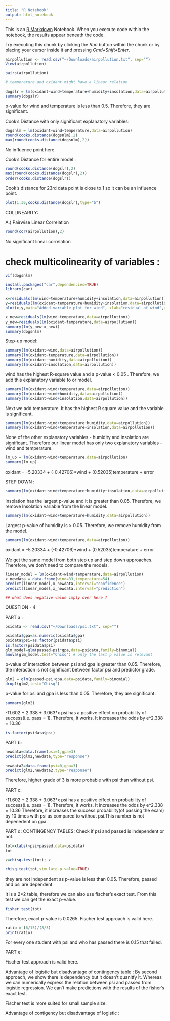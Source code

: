 ```yaml
---
title: "R Notebook"
output: html_notebook
---
```


This is an [R Markdown](http://rmarkdown.rstudio.com) Notebook. When you execute code within the notebook, the results appear beneath the code. 

Try executing this chunk by clicking the *Run* button within the chunk or by placing your cursor inside it and pressing *Cmd+Shift+Enter*. 

```r
airpollution <- read.csv("~/Downloads/airpollution.txt", sep="")
View(airpollution)
```

```r
pairs(airpollution)

# temperature and oxidant might have a linear relation

```

```r
dogslr = lm(oxidant~wind+temperature+humidity+insolation,data=airpollution)
summary(dogslr)
```
p-value for wind and temperature is less than 0.5. Therefore, they are significant.

Cook's Distance with only significant explanatory variables: 
```r
dogsnlm = lm(oxidant~wind+temperature,data=airpollution)
round(cooks.distance(dogsnlm),2)
max(round(cooks.distance(dogsnlm),2))
```
No influence point here.


Cook's Distance for entire model : 
```r
round(cooks.distance(dogslr),2)
max(round(cooks.distance(dogslr),2))
order(cooks.distance(dogslr))
```

Cook's distance for 23rd data point is close to 1 so it can be an influence point.
```r
plot(1:30,cooks.distance(dogslr),type="b")
```
COLLINEARITY:

A.) Pairwise Linear Correlation
```r
round(cor(airpollution),2)
```
No significant linear correlation


# check multicolinearity of variables :
```r
vif(dogsnlm)
```


```r
install.packages("car",dependencies=TRUE)
library(car)
```

```r
x=residuals(lm(wind~temperature+humidity+insolation,data=airpollution))
y=residuals(lm(oxidant~temperature+humidity+insolation,data=airpollution))
plot(x,y,main="Added variable plot for wind", xlab="residual of wind",ylab="residual of oxidant")
```

```r
x_new=residuals(lm(wind~temperature,data=airpollution))
y_new=residuals(lm(oxidant~temperature,data=airpollution))
summary(lm(y_new~x_new))
summary(dogsnlm)
```
Step-up model:
```r
summary(lm(oxidant~wind,data=airpollution))
summary(lm(oxidant~temperature,data=airpollution))
summary(lm(oxidant~humidity,data=airpollution))
summary(lm(oxidant~insolation,data=airpollution))
```
wind has the highest R-square value and a p-value < 0.05 . Therefore, we add this explanatory variable to or model.

```r
summary(lm(oxidant~wind+temperature,data=airpollution))
summary(lm(oxidant~wind+humidity,data=airpollution))
summary(lm(oxidant~wind+insolation,data=airpollution))

```
Next we add temperature. It has the highest R square value and the variable is significant.


```r
summary(lm(oxidant~wind+temperature+humidity,data=airpollution))
summary(lm(oxidant~wind+temperature+insolation,data=airpollution))
```
None of the other explanatory variables - humidity and insolation are significant.
Therefore our linear model has only two explanatory variables - wind and temperature.


```r
lm_up = lm(oxidant~wind+temperature,data=airpollution)
summary(lm_up)
```
oxidant = -5.20334 + (-0.42706)*wind + (0.52035)temperature + error

STEP DOWN : 
```r
summary(lm(oxidant~wind+temperature+humidity+insolation,data=airpollution))
```
Insolation has the largest p-value and it is greater than 0.05. Therefore, we remove Insolation variable from the linear model.

```r
summary(lm(oxidant~wind+temperature+humidity,data=airpollution))
```
Largest p-value of humidity is > 0.05. Therefore, we remove humidity from the model.

```r
summary(lm(oxidant~wind+temperature,data=airpollution))
```
oxidant = -5.20334 + (-0.42706)*wind + (0.52035)temperature + error

We get the same model from both step up and step down approaches. Therefore, we don't need to compare the models.

```r
linear_model = lm(oxidant~wind+temperature,data=airpollution)
x_newdata = data.frame(wind=33,temperature=54)
predict(linear_model,x_newdata,interval="confidence")
predict(linear_model,x_newdata,interval="prediction")

## what does negative value imply over here ?
```


QUESTION - 4

PART a : 
```r
psidata <- read.csv("~/Downloads/psi.txt", sep="")

psidata$gpa=as.numeric(psidata$gpa)
psidata$psi=as.factor(psidata$psi)
is.factor(psidata$psi)
glm_model=glm(passed~psi*gpa,data=psidata,family=binomial)
anova(glm_model,test="Chisq") # only the last p value is relevant
```

p-value of interaction between psi and gpa is greater than 0.05. Therefore, the interaction is not significant between factor psi and predictor grade.


```r
glm2 = glm(passed~psi+gpa,data=psidata,family=binomial)
drop1(glm2,test="Chisq")
```
p-value for psi and gpa is less than 0.05. Therefore, they are significant.

```r
summary(glm2)
```
-11.602 + 2.338 + 3.063*x
psi has a positive effect on probability of success(i.e. pass = 1). Therefore, it works.
It increases the odds by e^2.338 = 10.36


```r
is.factor(psidata$psi)
```

PART b:
```r
newdata=data.frame(psi=1,gpa=3)
predict(glm2,newdata,type="response")

newdata2=data.frame(psi=0,gpa=3)
predict(glm2,newdata2,type="response")

```

Therefore, higher grade of 3 is more probable with psi than without psi.


PART c:

-11.602 + 2.338 + 3.063*x
psi has a positive effect on probability of success(i.e. pass = 1). Therefore, it works.
It increases the odds by e^2.338 = 10.36
Therefore, it increases the success probability(of passing the exam) by 10 times with psi as compared to without psi.This number is not depenedent on gpa.

PART d:
CONTINGENCY TABLES:
Check if psi and passed is independent or not.
```r

tot=xtabs(~psi+passed,data=psidata)
tot

z=chisq.test(tot); z


```


```r

chisq.test(tot,simulate.p.value=TRUE)

```
they are not independent as p-value is less than 0.05. Therefore, passed and psi are dependent.

It is a 2*2 table, therefore we can also use fischer's exact test. From this test we can get the exact p-value.

```r
fisher.test(tot)
```
Therefore, exact p-value is 0.0265. Fischer test approach is valid here. 

```r
ratio = (6/15)/(8/3)
print(ratio)
```

For every one student with psi and who has passed there is 0.15 that failed.

PART e:

Fischer test approach is valid here.

Advantage of logistic but disadvantage of contingency table : By second approach, we show there is dependency but it doesn't quanitfy it. Whereas we can numerically express the relation between psi and passed from logistic regression. We can't make predictions with the results of the fisher's exact test.

Fischer test is more suited for small sample size.

Advantage of contigency but disadvantage of logistic : 



